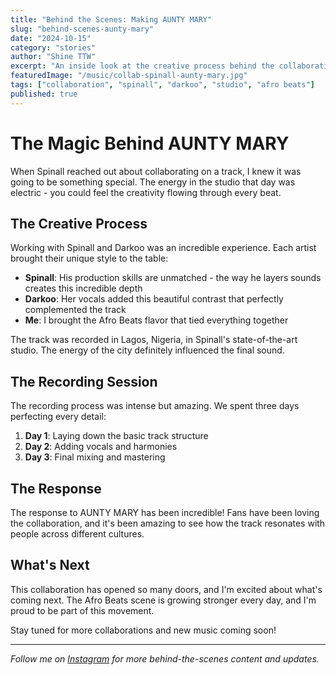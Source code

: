 ```yaml
---
title: "Behind the Scenes: Making AUNTY MARY"
slug: "behind-scenes-aunty-mary"
date: "2024-10-15"
category: "stories"
author: "Shine TTW"
excerpt: "An inside look at the creative process behind the collaboration with Spinall and Darkoo on AUNTY MARY"
featuredImage: "/music/collab-spinall-aunty-mary.jpg"
tags: ["collaboration", "spinall", "darkoo", "studio", "afro beats"]
published: true
---
```


# The Magic Behind AUNTY MARY

When Spinall reached out about collaborating on a track, I knew it was going to be something special. The energy in the studio that day was electric - you could feel the creativity flowing through every beat.

## The Creative Process

Working with Spinall and Darkoo was an incredible experience. Each artist brought their unique style to the table:

- **Spinall**: His production skills are unmatched - the way he layers sounds creates this incredible depth
- **Darkoo**: Her vocals added this beautiful contrast that perfectly complemented the track
- **Me**: I brought the Afro Beats flavor that tied everything together

<Callout type="info">
The track was recorded in Lagos, Nigeria, in Spinall's state-of-the-art studio. The energy of the city definitely influenced the final sound.
</Callout>

## The Recording Session

The recording process was intense but amazing. We spent three days perfecting every detail:

1. **Day 1**: Laying down the basic track structure
2. **Day 2**: Adding vocals and harmonies
3. **Day 3**: Final mixing and mastering

<YouTube videoId="dQw4w9WgXcQ" title="AUNTY MARY Official Video" />

## The Response

The response to AUNTY MARY has been incredible! Fans have been loving the collaboration, and it's been amazing to see how the track resonates with people across different cultures.

<Spotify trackId="4iV5W9uYEdYUVa79Axb7Rh" />

## What's Next

This collaboration has opened so many doors, and I'm excited about what's coming next. The Afro Beats scene is growing stronger every day, and I'm proud to be part of this movement.

Stay tuned for more collaborations and new music coming soon!

---

*Follow me on [Instagram](https://www.instagram.com/shinettw) for more behind-the-scenes content and updates.*
